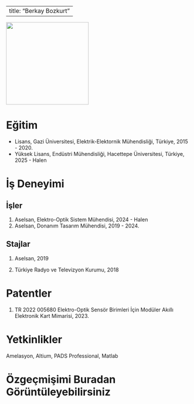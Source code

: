 
---
title: "Berkay Bozkurt"
---

![](images/clipboard-339678790.jpg){fig-align="center" width="225"}

# Eğitim

-   Lisans, Gazi Üniversitesi, Elektrik-Elektornik Mühendisliği, Türkiye, 2015 - 2020.
-   Yüksek Lisans, Endüstri Mühendisliği, Hacettepe Üniversitesi, Türkiye, 2025 - Halen

# İş Deneyimi

## İşler

1.  Aselsan, Elektro-Optik Sistem Mühendisi, 2024 - Halen
2.  Aselsan, Donanım Tasarım Mühendisi, 2019 - 2024.

## Stajlar

1.  Aselsan, 2019

2.  Türkiye Radyo ve Televizyon Kurumu, 2018

# Patentler

1.  TR 2022 005680 Elektro-Optik Sensör Birimleri İçin Modüler Akıllı Elektronik Kart Mimarisi, 2023.

# Yetkinlikler

Amelasyon, Altium, PADS Professional, Matlab

# Özgeçmişimi Buradan Görüntüleyebilirsiniz
